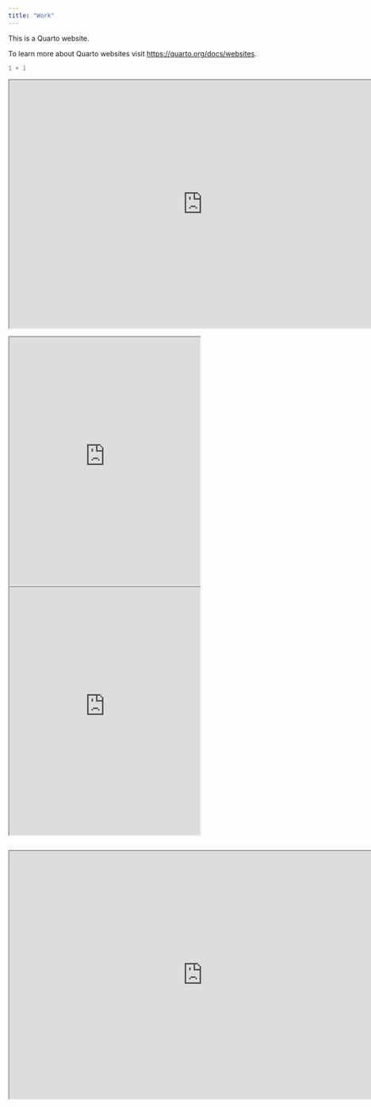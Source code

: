 ```yaml
---
title: "Work"
---
```


This is a Quarto website.

To learn more about Quarto websites visit <https://quarto.org/docs/websites>.

```r
1 + 1
```

```{=html}
<iframe width="780" height="500" src="https://quarto.org/" title="Quarto Documentation"></iframe>
```

<style>
  .iframe-container {
    display: flex;
    flex-wrap: wrap; /* Allow items to wrap to the next line */
    justify-content: space-between;
  }

  .iframe-container iframe {
    width: 385px; /* Adjust the width as needed */
    height: 500px; /* Adjust the height as needed */
    margin-right: 10px; /* Add spacing by adjusting this value */
  }

  .iframe-container .full-width {
    width: 780px; /* Make this iframe spread the full width */
    height: 500px; /* Adjust the height as needed */
  }
</style>

<div class="iframe-container">
  <iframe src="https://www.walkscore.com/"></iframe>
  <iframe src="https://qa-walkspan-frontend.kiwi-internal.com/home"></iframe>
</div>

<div class="iframe-container">
  <iframe class="full-width" src="https://howloud.com/"></iframe>
</div>